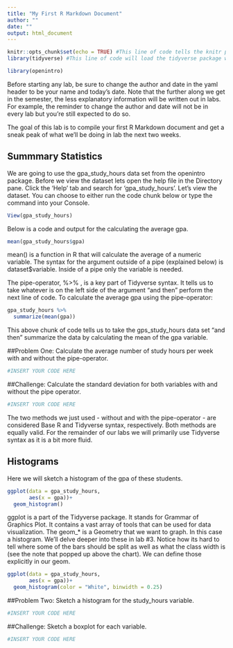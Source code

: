 ```yaml
---
title: "My First R Markdown Document"
author: ""
date: ""
output: html_document
---
```


```r
knitr::opts_chunk$set(echo = TRUE) #This line of code tells the knitr package to display code from chunks.
library(tidyverse) #This line of code will load the tidyverse package which will allow us to use specific functions. It's like telling our computer what cookbook we need in order to find a specific recipie. 

library(openintro)
```

Before starting any lab, be sure to change the author and date in the yaml header to be your name and today's date. Note that the further along we get in the semester, the less explanatory information will be written out in labs. For example, the reminder to change the author and date will not be in every lab but you're still expected to do so.

The goal of this lab is to compile your first R Markdown document and get a sneak peak of what we'll be doing in lab the next two weeks.


## Summmary Statistics
We are going to use the gpa_study_hours data set from the openintro package. Before we view the dataset lets open the help file in the Directory pane. Click the 'Help' tab and search for 'gpa_study_hours'. Let's view the dataset. You can choose to either run the code chunk below or type the command into your Console. 

```r
View(gpa_study_hours)
```

Below is a code and output for the calculating the average gpa.
```r
mean(gpa_study_hours$gpa)
```
mean() is a function in R that will calculate the average of a numeric variable. The syntax for the argument outside of a pipe (explained below) is dataset$variable. Inside of a pipe only the variable is needed. 

The pipe-operator, %>% , is a key part of Tidyverse syntax. It tells us to take whatever is on the left side of the argument "and then" perform the next line of code. To calculate the average gpa using the pipe-operator:

```r
gpa_study_hours %>% 
  summarize(mean(gpa))
```
This above chunk of code tells us to take the gps_study_hours data set "and then" summarize the data by calculating the mean of the gpa variable. 

##Problem One: 
Calculate the average number of study hours per week with and without the pipe-operator.

```r
#INSERT YOUR CODE HERE
```

##Challenge: 
Calculate the standard deviation for both variables with and without the pipe operator.

```r
#INSERT YOUR CODE HERE
```

The two methods we just used - without and with the pipe-operator - are considered Base R and Tidyverse syntax, respectively. Both methods are equally valid. For the remainder of our labs we will primarily use Tidyverse syntax as it is a bit more fluid.

## Histograms

Here we will sketch a histogram of the gpa of these students. 

```r
ggplot(data = gpa_study_hours, 
       aes(x = gpa))+
  geom_histogram()
```

ggplot is a part of the Tidyverse package. It stands for Grammar of Graphics Plot. It contains a vast array of tools that can be used for data visualization. The geom_* is a Geometry that we want to graph. In this case a histogram. We'll delve deeper into these in lab #3. Notice how its hard to tell where some of the bars should be split as well as what the class width is (see the note that popped up above the chart). We can define those explicitly in our geom. 

```r
ggplot(data = gpa_study_hours, 
       aes(x = gpa))+
  geom_histogram(color = "White", binwidth = 0.25)
```

##Problem Two:
Sketch a histogram for the study_hours variable. 

```r
#INSERT YOUR CODE HERE
```

##Challenge:
Sketch a boxplot for each variable. 
```r
#INSERT YOUR CODE HERE
```

